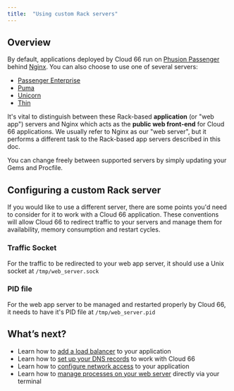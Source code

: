 ```yaml
---
title:  "Using custom Rack servers"
---
```


## Overview

By default, applications deployed by Cloud 66 run on [Phusion Passenger](https://www.phusionpassenger.com/) behind [Nginx](https://wiki.nginx.org/Main). You can also choose to use one of several servers:

- [Passenger Enterprise](/docs/build-and-config/passenger-enterprise)
- [Puma](/docs/build-and-config/puma-rack-server)
- [Unicorn](/docs/build-and-config/unicorn-rack-server)
- [Thin](/docs/build-and-config/thin-rack-server)

It's vital to distinguish between these Rack-based **application**  (or "web app") servers and Nginx which acts as the **public web front-end** for Cloud 66 applications. We usually refer to Nginx as our "web server", but it performs a different task to the Rack-based app servers described in this doc.

<Callout type="info" title="Migrating between application servers">
You can change freely between supported servers by simply updating your Gems and Procfile.
</Callout>

## Configuring a custom Rack server

If you would like to use a different server, there are some points you'd need to consider for it to work with a Cloud 66 application. These conventions will allow Cloud 66 to redirect traffic to your servers and manage them for availability, memory consumption and restart cycles.

### Traffic Socket
For the traffic to be redirected to your web app server, it should use a Unix socket at `/tmp/web_server.sock`

### PID file
For the web app server to be managed and restarted properly by Cloud 66, it needs to have it's PID file at `/tmp/web_server.pid`

## What’s next?

* Learn how to [add a load balancer](/docs/load-balancers/load-balancer) to your application
* Learn how to [set up your DNS records](/docs/networking/configure-dns) to work with Cloud 66
* Learn how to [configure network access](/docs/networking/network-configuration) to your application
* Learn how to [manage processes on your web server](/docs/servers/systemd) directly via your terminal
